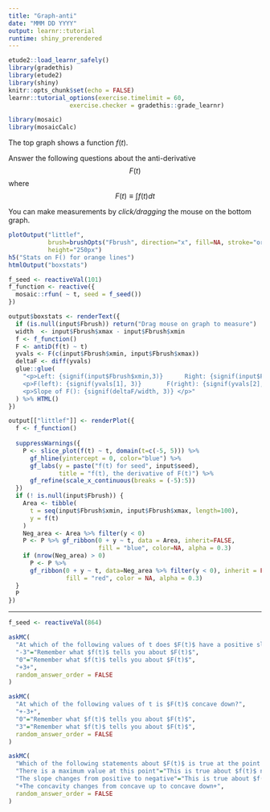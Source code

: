 ```yaml
---
title: "Graph-anti"
date: "MMM DD YYYY"
output: learnr::tutorial
runtime: shiny_prerendered
---
```


```r
etude2::load_learnr_safely()
library(gradethis)
library(etude2)
library(shiny)
knitr::opts_chunk$set(echo = FALSE)
learnr::tutorial_options(exercise.timelimit = 60,
                 exercise.checker = gradethis::grade_learnr)
```

```r
library(mosaic)
library(mosaicCalc)
```


The top graph shows a function $f(t)$. 

Answer the following questions about the anti-derivative $$F(t)$$ where $$F(t) \equiv \int f(t) dt$$

You can make measurements by *click/dragging* the mouse on the bottom graph.

```r
plotOutput("littlef", 
           brush=brushOpts("Fbrush", direction="x", fill=NA, stroke="orange", opacity = 1),
           height="250px")
h5("Stats on F() for orange lines")
htmlOutput("boxstats")
```

```r
f_seed <- reactiveVal(101)
f_function <- reactive({
  mosaic::rfun( ~ t, seed = f_seed())
})

output$boxstats <- renderText({
  if (is.null(input$Fbrush)) return("Drag mouse on graph to measure")
  width  <- input$Fbrush$xmax - input$Fbrush$xmin
  f <- f_function()
  F <- antiD(f(t) ~ t)
  yvals <- F(c(input$Fbrush$xmin, input$Fbrush$xmax))
  deltaF <- diff(yvals)
  glue::glue(
    "<p>Left: {signif(input$Fbrush$xmin,3)}      Right: {signif(input$Fbrush$xmax, 3)}      Width: {signif(width,3)}</p>
    <p>F(left): {signif(yvals[1], 3)}       F(right): {signif(yvals[2], 3)}       ∆F: {signif(deltaF,3)}</p>
    <p>Slope of F(): {signif(deltaF/width, 3)} </p>"
  ) %>% HTML()
})

output[["littlef"]] <- renderPlot({
  f <- f_function()
  
  suppressWarnings({
    P <- slice_plot(f(t) ~ t, domain(t=c(-5, 5))) %>%
      gf_hline(yintercept = 0, color="blue") %>%
      gf_labs(y = paste("f(t) for seed", input$seed),
              title = "f(t), the derivative of F(t)") %>%
      gf_refine(scale_x_continuous(breaks = (-5):5))
  })
  if (! is.null(input$Fbrush)) {
    Area <- tibble(
      t = seq(input$Fbrush$xmin, input$Fbrush$xmax, length=100),
      y = f(t)
    )
    Neg_area <- Area %>% filter(y < 0)
    P <- P %>% gf_ribbon(0 + y ~ t, data = Area, inherit=FALSE,
                         fill = "blue", color=NA, alpha = 0.3) 
    if (nrow(Neg_area) > 0)
      P <- P %>%
      gf_ribbon(0 + y ~ t, data=Neg_area %>% filter(y < 0), inherit = FALSE,
                fill = "red", color = NA, alpha = 0.3)
  }
  P
})

```

----

```r
f_seed <- reactiveVal(864)
```

```r
askMC(
  "At which of the following values of t does $F(t)$ have a positive slope?",
  "-3"="Remember what $f(t)$ tells you about $F(t)$",
  "0"="Remember what $f(t)$ tells you about $F(t)$",
  "+3+",
  random_answer_order = FALSE
)
```

```r
askMC(
  "At which of the following values of t is $F(t)$ concave down?",
  "+-3+",
  "0"="Remember what $f(t)$ tells you about $F(t)$",
  "3"="Remember what $f(t)$ tells you about $F(t)$",
  random_answer_order = FALSE
)
```

```r
askMC(
  "Which of the following statements about $F(t)$ is true at the point t=3.5?",
  "There is a maximum value at this point"="This is true about $f(t)$ not $F(t)$",
  "The slope changes from positive to negative"="This is true about $f(t)$ not $F(t)$",
  "+The concavity changes from concave up to concave down+",
  random_answer_order = FALSE
)
```

